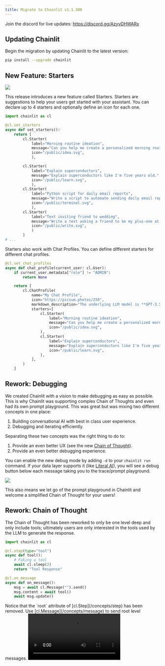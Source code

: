 ```yaml
---
title: Migrate to Chainlit v1.1.300
---
```


<Note>Join the discord for live updates: https://discord.gg/AzyvDHWARx</Note>

## Updating Chainlit

Begin the migration by updating Chainlit to the latest version:

```bash
pip install --upgrade chainlit
```

## New Feature: Starters

<Frame caption="Starters example">
  <img src="/images/starters.gif" />
</Frame>

This release introduces a new feature called Starters. Starters are suggestions to help your users get started with your assistant.
You can declare up to 4 starters and optionally define an icon for each one.

```python starters.py
import chainlit as cl

@cl.set_starters
async def set_starters():
    return [
        cl.Starter(
            label="Morning routine ideation",
            message="Can you help me create a personalized morning routine that would help increase my productivity throughout the day? Start by asking me about my current habits and what activities energize me in the morning.",
            icon="/public/idea.svg",
            ),

        cl.Starter(
            label="Explain superconductors",
            message="Explain superconductors like I'm five years old.",
            icon="/public/learn.svg",
            ),
        cl.Starter(
            label="Python script for daily email reports",
            message="Write a script to automate sending daily email reports in Python, and walk me through how I would set it up.",
            icon="/public/terminal.svg",
            ),
        cl.Starter(
            label="Text inviting friend to wedding",
            message="Write a text asking a friend to be my plus-one at a wedding next month. I want to keep it super short and casual, and offer an out.",
            icon="/public/write.svg",
            )
        ]
# ...
```

Starters also work with Chat Profiles. You can define different starters for different chat profiles.

```python starters_with_chat_profiles.py
@cl.set_chat_profiles
async def chat_profile(current_user: cl.User):
    if current_user.metadata["role"] != "ADMIN":
        return None

    return [
        cl.ChatProfile(
            name="My Chat Profile",
            icon="https://picsum.photos/250",
            markdown_description="The underlying LLM model is **GPT-3.5**, a *175B parameter model* trained on 410GB of text data.",
            starters=[
                cl.Starter(
                    label="Morning routine ideation",
                    message="Can you help me create a personalized morning routine that would help increase my productivity throughout the day? Start by asking me about my current habits and what activities energize me in the morning.",
                    icon="/public/idea.svg",
                ),
                cl.Starter(
                    label="Explain superconductors",
                    message="Explain superconductors like I'm five years old.",
                    icon="/public/learn.svg",
                ),
            ],
        )
    ]
```

## Rework: Debugging

We created Chainlit with a vision to make debugging as easy as possible. This is why Chainlit was supporting complex Chain of Thoughts and even had its own prompt playground.
This was great but was mixing two different concepts in one place:

1. Building conversational AI with best in class user experience.
2. Debugging and iterating efficiently.

Separating these two concepts was the right thing to do to:

1. Provide an even better UX (see the new [Chain of Thought](#chain-of-thought-rework)).
2. Provide an even better debugging experience.

You can enable the new debug mode by adding `-d` to your `chainlit run` command. If your data layer supports it (like [Literal AI](https://literalai.com)), you will see a debug button below each message taking you to the trace/prompt playground.

<Frame caption="Debug example">
  <img src="/images/debug.gif" />
</Frame>

This also means we let go of the prompt playground in Chainlit and welcome a simplified Chain of Thought for your users!

## Rework: Chain of Thought

The Chain of Thought has been reworked to only be one level deep and only include tools; ultimately users are only interested in the tools used by the LLM to generate the response.

```python new_cot.py
import chainlit as cl

@cl.step(type="tool")
async def tool():
    # Faking a tool
    await cl.sleep(2)
    return "Tool Response"

@cl.on_message
async def on_message():
    msg = await cl.Message("").send()
    msg.content = await tool()
    await msg.update()
```

<Warning>
  Notice that the `root` attribute of [cl.Step](/concepts/step) has been
  removed. Use [cl.Message](/concepts/message) to send root level messages.
</Warning>

<Frame caption="New CoT">
  <video controls autoPlay loop src="/images/cot.mp4" />
</Frame>

The data layer is still be able to provide the full Chain of Thought for debugging purposes.

## Rework: Avatars

The previous `cl.Avatar` element was adding overhead to developers forcing them to resend the avatars to each session.
It was also not working with resumed conversations.

`cl.Avatar` has been removed entirely. Now, you should place your avatar files in `/public/avatars`.
Let's say your message author is `My Assistant`, then you should place the avatar in `/public/avatars/my-assistant.png`.

If no avatar is found, it will default to the favicon.

## Rework: Custom Endpoints

Chainlit is now mountable as a FastAPI sub application. This allows you to use Chainlit on your existing FastAPI application.

Check the [FastAPI integration](/integrations/fastapi) and [API documentation](/integrations/fastapi) for more information.

## Minor Changes

1. You can now configure the default theme in the `config.toml` file.

```toml config.toml
[UI]
  [UI.theme]
      default = "dark"
```

2. The `running`, `took_one` and `took_other` translations have been replaced by `used`.
   Either manually replace them in your translations or delete the translations file to regenerate it.

3. The `show_readme_as_default` config has been removed in favor of starters.

4. Root level messages will no longer collapse.

## Conclusion

<Note>
  Full changelog available
  [here](https://github.com/Chainlit/chainlit/blob/main/CHANGELOG.md#11300rc0---2024-05-27).
</Note>

This pre-release brings a lot of changes to Chainlit. It is not yet stable, but we are excited to hear your feedback on it and improve it further!
